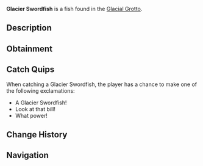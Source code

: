 {{FishInfobox
|image          = Glacier Swordfish.png
|rarity         = Rare
|sea            = First Sea
|location       = [[Glacial Grotto]]
|sublocation    = 
|sources        = Fishing Rod
|radar_location = 
|xp             = 400
|weather        = 
|time           = 
|season         = Winter
|bait           = Fish Head
|base_weight    = 45
|base_value     = 1000
|weight_range   = 25
|base_chance    = 20
|base_resil     = 40
}}
'''Glacier Swordfish''' is a {{Rarity|Rare}} fish found in the [[Glacial Grotto]].

== Description ==
{{Description|A sleek, powerful fish with a frosted, icicle-shaped bill. Its body glistens with icy-blue tones.|Bestiary Entry}}

== Obtainment ==
{{Description|Patrols the deeper waters of the grotto.|Bestiary Hint}}
{{Fish Availability|
Glacial Grotto
|top_rods      = 
Leviathan's Fang Rod\165740.8\149239.57;
Trident Rod\153699.89\148330.48;
Free Spirit Rod\140586.58\135675.28;
Krampus's Rod\140044.94\133944.59;
Magma Rod\131479.52\125752.27;
Plastic Rod\122008.58\116690.94;
Buddy Bond Rod\90628.24\105232.56;
Adventurer's Rod\92873.96\115651.42;
Fischer's Rod\94239.75\117352.18;
No-Life Rod\130560.14\122079.43;
Ethereal Prism Rod\129896.52\105484.57;
Seraphic Rod\128603.46\107508.32;
Rod Of The Forgotten Fang\120645.87\100175.58;
Challenger's Rod\118391.57\102969.9;
Rod Of The Depths\109451.39\92049.06;
Zeus Rod\108262.14\94736.86;
Verdant Shear Rod\106709.94\93867.86;
Rod Of The Exalted One\105106.62\94485.05;
Blazebringer Rod\102816.67\90243.44;
Depthseeker Rod\98287.94\86175.05;
Avalanche Rod\88649.19\78020.47;
Volcanic Rod\84360.11\82669.1;
Steady Rod\32047.87\29163.56
|recommended   = Trident Rod
}}

== Catch Quips ==
When catching a Glacier Swordfish, the player has a chance to make one of the following exclamations:
* A Glacier Swordfish!
* Look at that bill!
* What power!

== Change History ==
{{Change History|{{subst:Current Version}}}}

== Navigation ==
{{Fish Navbox|Glacial Grotto}}